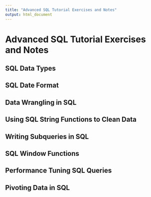 ```yaml
---
title: "Advanced SQL Tutorial Exercises and Notes"
output: html_document
---
```


# Advanced SQL Tutorial Exercises and Notes


## SQL Data Types


## SQL Date Format


## Data Wrangling in SQL


## Using SQL String Functions to Clean Data


## Writing Subqueries in SQL


## SQL Window Functions


## Performance Tuning SQL Queries


## Pivoting Data in SQL
